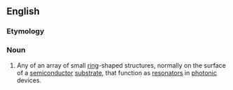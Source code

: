 ==English==

===Etymology===
{{prefix|en|micro|toroid}}

===Noun===
{{en-noun}}

# {{lb|en|physics}} Any of an array of small [[ring]]-shaped structures, normally on the surface of a [[semiconductor]] [[substrate]], that function as [[resonator]]s in [[photonic]] devices.